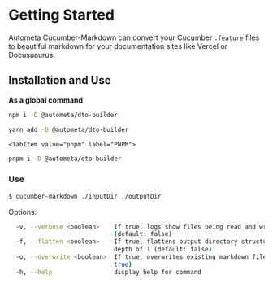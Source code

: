 
# Getting Started

Autometa Cucumber-Markdown can convert your Cucumber `.feature` files
to beautiful markdown for your documentation sites like Vercel or Docusuaurus.

## Installation and Use

**As a global command**

<Tabs>
  <TabItem value="npm" label="NPM">

```sh
npm i -D @autometa/dto-builder

```

  </TabItem>
  <TabItem value="yarn" label="YARN">

```sh
yarn add -D @autometa/dto-builder

```

  </TabItem>
  
    <TabItem value="pnpm" label="PNPM">

```sh
pnpm i -D @autometa/dto-builder

```

  </TabItem>

</Tabs>

### Use

```sh
$ cucumber-markdown ./inputDir ./outputDir
```

Options:
```sh
  -v, --verbose <boolean>    If true, logs show files being read and written
                             (default: false)
  -f, --flatten <boolean>    If true, flattens output directory structure to a
                             depth of 1 (default: false)
  -o, --overwrite <boolean>  If true, overwrites existing markdown files (default:
                             true)
  -h, --help                 display help for command
```